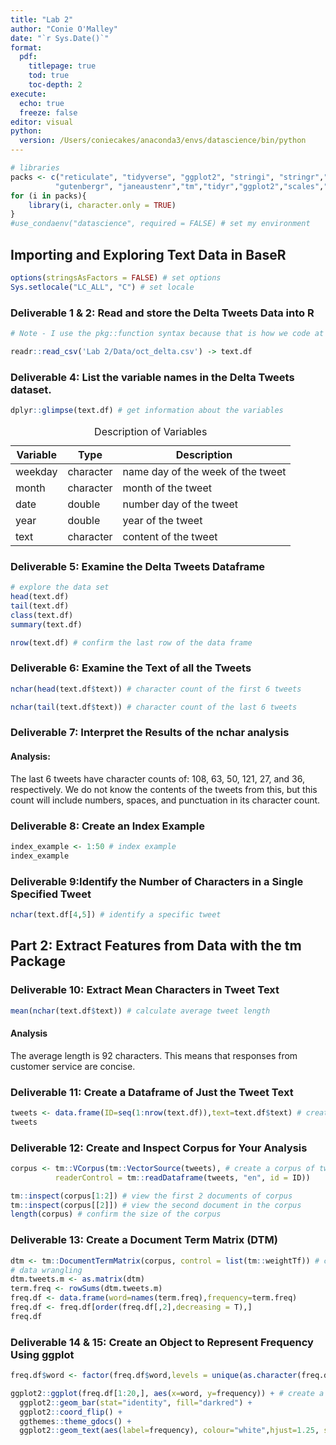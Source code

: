 ```yaml
---
title: "Lab 2"
author: "Conie O'Malley"
date: "`r Sys.Date()`"
format: 
  pdf: 
    titlepage: true
    tod: true
    toc-depth: 2
execute:
  echo: true
  freeze: false
editor: visual
python:
  version: /Users/coniecakes/anaconda3/envs/datascience/bin/python
---
```


```r
# libraries
packs <- c("reticulate", "tidyverse", "ggplot2", "stringi", "stringr","ggthemes",
          "gutenbergr", "janeaustenr","tm","tidyr","ggplot2","scales","tidytext")
for (i in packs){
    library(i, character.only = TRUE)
}
#use_condaenv("datascience", required = FALSE) # set my environment
```

## Importing and Exploring Text Data in BaseR

```r
options(stringsAsFactors = FALSE) # set options
Sys.setlocale("LC_ALL", "C") # set locale
```

### Deliverable 1 & 2: Read and store the Delta Tweets Data into R

```r
# Note - I use the pkg::function syntax because that is how we code at work. I know it's not standard and it takes up a little bit extra space, but I'm trying to build the muscle memory

readr::read_csv('Lab 2/Data/oct_delta.csv') -> text.df
```

### Deliverable 4: List the variable names in the Delta Tweets dataset.

```r
dplyr::glimpse(text.df) # get information about the variables
```

| Variable | Type      | Description                       |
|----------|-----------|-----------------------------------|
| weekday  | character | name day of the week of the tweet |
| month    | character | month of the tweet                |
| date     | double    | number day of the tweet           |
| year     | double    | year of the tweet                 |
| text     | character | content of the tweet              |

: Description of Variables

### Deliverable 5: Examine the Delta Tweets Dataframe
```r
# explore the data set
head(text.df)
tail(text.df)
class(text.df)
summary(text.df)

nrow(text.df) # confirm the last row of the data frame
```

### Deliverable 6: Examine the Text of all the Tweets
```r
nchar(head(text.df$text)) # character count of the first 6 tweets

nchar(tail(text.df$text)) # character count of the last 6 tweets
```

### Deliverable 7: Interpret the Results of the nchar analysis
#### Analysis:

The last 6 tweets have character counts of: 108, 63, 50, 121, 27, and 36, respectively. We do not know the contents of the tweets from this, but this count will include numbers, spaces, and punctuation in its character count.

### Deliverable 8: Create an Index Example
```r
index_example <- 1:50 # index example
index_example
```

### Deliverable 9:Identify the Number of Characters in a Single Specified Tweet
```r
nchar(text.df[4,5]) # identify a specific tweet
```

## Part 2: Extract Features from Data with the tm Package
### Deliverable 10: Extract Mean Characters in Tweet Text
```r
mean(nchar(text.df$text)) # calculate average tweet length
```

#### Analysis

The average length is 92 characters. This means that responses from customer service are concise.

### Deliverable 11: Create a Dataframe of Just the Tweet Text
```r
tweets <- data.frame(ID=seq(1:nrow(text.df)),text=text.df$text) # create a df
tweets 
```

### Deliverable 12: Create and Inspect Corpus for Your Analysis
```r
corpus <- tm::VCorpus(tm::VectorSource(tweets), # create a corpus of tweets
          readerControl = tm::readDataframe(tweets, "en", id = ID))

tm::inspect(corpus[1:2]) # view the first 2 documents of corpus
tm::inspect(corpus[[2]]) # view the second document in the corpus
length(corpus) # confirm the size of the corpus
```

### Deliverable 13: Create a Document Term Matrix (DTM)
```r
dtm <- tm::DocumentTermMatrix(corpus, control = list(tm::weightTf)) # create dtm
# data wrangling
dtm.tweets.m <- as.matrix(dtm)
term.freq <- rowSums(dtm.tweets.m)
freq.df <- data.frame(word=names(term.freq),frequency=term.freq)
freq.df <- freq.df[order(freq.df[,2],decreasing = T),]
freq.df
```

### Deliverable 14 & 15: Create an Object to Represent Frequency Using ggplot
```r
freq.df$word <- factor(freq.df$word,levels = unique(as.character(freq.df$word)))

ggplot2::ggplot(freq.df[1:20,], aes(x=word, y=frequency)) + # create a bar plot
  ggplot2::geom_bar(stat="identity", fill="darkred") + 
  ggplot2::coord_flip() +
  ggthemes::theme_gdocs() +
  ggplot2::geom_text(aes(label=frequency), colour="white",hjust=1.25, size=5.0)
````